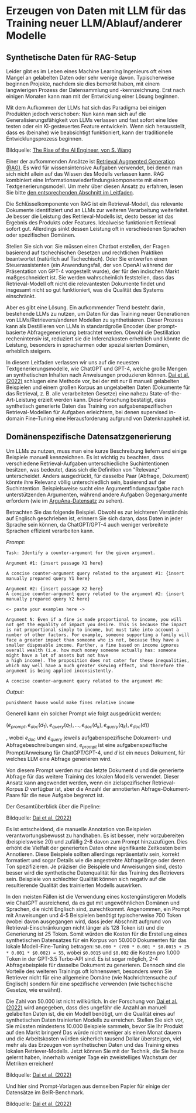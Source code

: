 # Erzeugen von Daten mit LLM für das Training neuer LLM/Ablauf/anderer Modelle




## Synthetische Daten für RAG-Setup
Leider gibt es im Leben eines Machine Learning Ingenieurs oft einen Mangel an gelabelten Daten oder sehr wenige davon. Typischerweise beginnen Projekte, nachdem sie dies bemerkt haben, mit einem langwierigen Prozess der Datensammlung und -kennzeichnung. Erst nach einigen Monaten kann man mit der Entwicklung einer Lösung beginnen.

Mit dem Aufkommen der LLMs hat sich das Paradigma bei einigen Produkten jedoch verschoben: Nun kann man sich auf die Generalisierungsfähigkeit von LLMs verlassen und fast sofort eine Idee testen oder ein KI-gesteuertes Feature entwickeln. Wenn sich herausstellt, dass es (beinahe) wie beabsichtigt funktioniert, kann der traditionelle Entwicklungsprozess beginnen.

<Screenshot src={IMG1} alt="Paradigmenwechsel bei KI-gesteuerten Produkten." />

Bildquelle: [The Rise of the AI Engineer, von S. Wang](https://www.latent.space/p/ai-engineer)

Einer der aufkommenden Ansätze ist [Retrieval Augmented Generation (RAG)](https://www.promptingguide.ai/techniques/rag). Es wird für wissensintensive Aufgaben verwendet, bei denen man sich nicht allein auf das Wissen des Modells verlassen kann. RAG kombiniert eine Informationswiederfindungskomponente mit einem Textgenerierungsmodell. Um mehr über diesen Ansatz zu erfahren, lesen Sie bitte [den entsprechenden Abschnitt im Leitfaden](https://www.promptingguide.ai/techniques/rag).

Die Schlüsselkomponente von RAG ist ein Retrieval-Modell, das relevante Dokumente identifiziert und an LLMs zur weiteren Verarbeitung weiterleitet. Je besser die Leistung des Retrieval-Modells ist, desto besser ist das Ergebnis des Produkts oder Features. Idealweise funktioniert Retrieval sofort gut. Allerdings sinkt dessen Leistung oft in verschiedenen Sprachen oder spezifischen Domänen.

Stellen Sie sich vor: Sie müssen einen Chatbot erstellen, der Fragen basierend auf tschechischen Gesetzen und rechtlichen Praktiken beantwortet (natürlich auf Tschechisch). Oder Sie entwerfen einen Steuerassistenten (ein Anwendungsfall, der von OpenAI während der Präsentation von GPT-4 vorgestellt wurde), der für den indischen Markt maßgeschneidert ist. Sie werden wahrscheinlich feststellen, dass das Retrieval-Modell oft nicht die relevantesten Dokumente findet und insgesamt nicht so gut funktioniert, was die Qualität des Systems einschränkt.

Aber es gibt eine Lösung. Ein aufkommender Trend besteht darin, bestehende LLMs zu nutzen, um Daten für das Training neuer Generationen von LLMs/Retrievers/anderen Modellen zu synthetisieren. Dieser Prozess kann als Destillieren von LLMs in standardgroße Encoder über prompt-basierte Abfragegenerierung betrachtet werden. Obwohl die Destillation rechenintensiv ist, reduziert sie die Inferenzkosten erheblich und könnte die Leistung, besonders in spracharmen oder spezialisierten Domänen, erheblich steigern.

In diesem Leitfaden verlassen wir uns auf die neuesten Textgenerierungsmodelle, wie ChatGPT und GPT-4, welche große Mengen an synthetischen Inhalten nach Anweisungen produzieren können. [Dai et al. (2022)](https://arxiv.org/abs/2209.11755) schlugen eine Methode vor, bei der mit nur 8 manuell gelabelten Beispielen und einem großen Korpus an ungelabelten Daten (Dokumente für das Retrieval, z. B. alle verarbeiteten Gesetze) eine nahezu State-of-the-Art-Leistung erzielt werden kann. Diese Forschung bestätigt, dass synthetisch generierte Daten das Training von aufgabenspezifischen Retrieval-Modellen für Aufgaben erleichtern, bei denen supervised in-domain Fine-Tuning eine Herausforderung aufgrund von Datenknappheit ist.

## Domänenspezifische Datensatzgenerierung
Um LLMs zu nutzen, muss man eine kurze Beschreibung liefern und einige Beispiele manuell kennzeichnen. Es ist wichtig zu beachten, dass verschiedene Retrieval-Aufgaben unterschiedliche Suchintentionen besitzen, was bedeutet, dass sich die Definition von "Relevanz" unterscheidet. Anders ausgedrückt, für dasselbe Paar (Abfrage, Dokument) könnte ihre Relevanz völlig unterschiedlich sein, basierend auf der Suchintention. Beispielsweise sucht eine Argumentfindungsaufgabe nach unterstützenden Argumenten, während andere Aufgaben Gegenargumente erfordern (wie im [ArguAna-Datensatz](https://aclanthology.org/P18-1023/) zu sehen).

Betrachten Sie das folgende Beispiel. Obwohl es zur leichteren Verständnis auf Englisch geschrieben ist, erinnern Sie sich daran, dass Daten in jeder Sprache sein können, da ChatGPT/GPT-4 auch weniger verbreitete Sprachen effizient verarbeiten kann.

*Prompt:*
```
Task: Identify a counter-argument for the given argument.

Argument #1: {insert passage X1 here}

A concise counter-argument query related to the argument #1: {insert manually prepared query Y1 here}

Argument #2: {insert passage X2 here}
A concise counter-argument query related to the argument #2: {insert manually prepared query Y2 here}

<- paste your examples here ->

Argument N: Even if a fine is made proportional to income, you will not get the equality of impact you desire. This is because the impact is not proportional simply to income, but must take into account a number of other factors. For example, someone supporting a family will face a greater impact than someone who is not, because they have a smaller disposable income. Further, a fine based on income ignores overall wealth (i.e. how much money someone actually has: someone might have a lot of assets but not have
a high income). The proposition does not cater for these inequalities, which may well have a much greater skewing effect, and therefore the argument is being applied inconsistently.

A concise counter-argument query related to the argument #N:
```

*Output:*
```
punishment house would make fines relative income
```

Generell kann ein solcher Prompt wie folgt ausgedrückt werden:

$(e_{prompt}, e_{doc}(d_{1}), e_{query}(q_1), . . . , e_{doc}(d_k), e_{query}(q_k), e_{doc}(d))$

, wobei $e_{doc}$ und $e_{query}$ jeweils aufgabenspezifische Dokument- und Abfragebeschreibungen sind, $e_{prompt}$ ist eine aufgabenspezifische Prompt/Anweisung für ChatGPT/GPT-4, und $d$ ist ein neues Dokument, für welches LLM eine Abfrage generieren wird.

Von diesem Prompt werden nur das letzte Dokument $d$ und die generierte Abfrage für das weitere Training des lokalen Modells verwendet. Dieser Ansatz kann angewendet werden, wenn ein zielspezifischer Retrieval-Korpus $D$ verfügbar ist, aber die Anzahl der annotierten Abfrage-Dokument-Paare für die neue Aufgabe begrenzt ist.

Der Gesamtüberblick über die Pipeline: 

<Screenshot src={IMG2} alt="PROMPTGATOR Datensatzgenerierung & Training-Überblick." />

Bildquelle: [Dai et al. (2022)](https://arxiv.org/abs/2209.11755)

Es ist entscheidend, die manuelle Annotation von Beispielen verantwortungsbewusst zu handhaben. Es ist besser, mehr vorzubereiten (beispielsweise 20) und zufällig 2-8 davon zum Prompt hinzuzufügen. Dies erhöht die Vielfalt der generierten Daten ohne signifikante Zeitkosten beim Annotieren. Diese Beispiele sollten allerdings repräsentativ sein, korrekt formatiert und sogar Details wie die angestrebte Abfragelänge oder deren Ton spezifizieren. Je präziser die Beispiele und Anweisungen sind, desto besser wird die synthetische Datenqualität für das Training des Retrievers sein. Beispiele von schlechter Qualität können sich negativ auf die resultierende Qualität des trainierten Modells auswirken.

In den meisten Fällen ist die Verwendung eines kostengünstigeren Modells wie ChatGPT ausreichend, da es gut mit ungewöhnlichen Domänen und Sprachen, die nicht Englisch sind, zurechtkommt. Angenommen, ein Prompt mit Anweisungen und 4-5 Beispielen benötigt typischerweise 700 Token (wobei davon ausgegangen wird, dass jeder Abschnitt aufgrund von Retrieval-Einschränkungen nicht länger als 128 Token ist) und die Generierung ist 25 Token. Somit würden die Kosten für die Erstellung eines synthetischen Datensatzes für ein Korpus von 50.000 Dokumenten für das lokale Modell-Fine-Tuning betragen: `50.000 * (700 * 0.001 * $0.0015 + 25 * 0.001 * $0.002) = 55`, wobei `$0.0015` und `$0.002` die Kosten pro 1.000 Token in der GPT-3.5 Turbo-API sind. Es ist sogar möglich, 2-4 Abfragebeispiele für dasselbe Dokument zu generieren. Dennoch sind die Vorteile des weiteren Trainings oft lohnenswert, besonders wenn Sie Retriever nicht für eine allgemeine Domäne (wie Nachrichtensuche auf Englisch) sondern für eine spezifische verwenden (wie tschechische Gesetze, wie erwähnt).

Die Zahl von 50.000 ist nicht willkürlich. In der Forschung von [Dai et al. (2022)](https://arxiv.org/abs/2209.11755) wird angegeben, dass dies ungefähr die Anzahl an manuell gelabelten Daten ist, die ein Modell benötigt, um die Qualität eines auf synthetischen Daten trainierten Modells zu erreichen. Stellen Sie sich vor, Sie müssten mindestens 10.000 Beispiele sammeln, bevor Sie Ihr Produkt auf den Markt bringen! Das würde nicht weniger als einen Monat dauern und die Arbeitskosten würden sicherlich tausend Dollar übersteigen, viel mehr als das Erzeugen von synthetischen Daten und das Training eines lokalen Retriever-Modells. Jetzt können Sie mit der Technik, die Sie heute gelernt haben, innerhalb weniger Tage ein zweistelliges Wachstum der Metriken erreichen!

<Screenshot src={IMG3} alt="Synthetischer Datensatz VS Manuell Gelabelter Datensatz" />

Bildquelle: [Dai et al. (2022)](https://arxiv.org/abs/2209.11755)

Und hier sind Prompt-Vorlagen aus demselben Papier für einige der Datensätze im BeIR-Benchmark.

<Screenshot src={IMG4} alt="Prompt-Vorlagen aus dem PROMPTGATOR-Artikel." />

Bildquelle: [Dai et al. (2022)](https://arxiv.org/abs/2209.11755)
